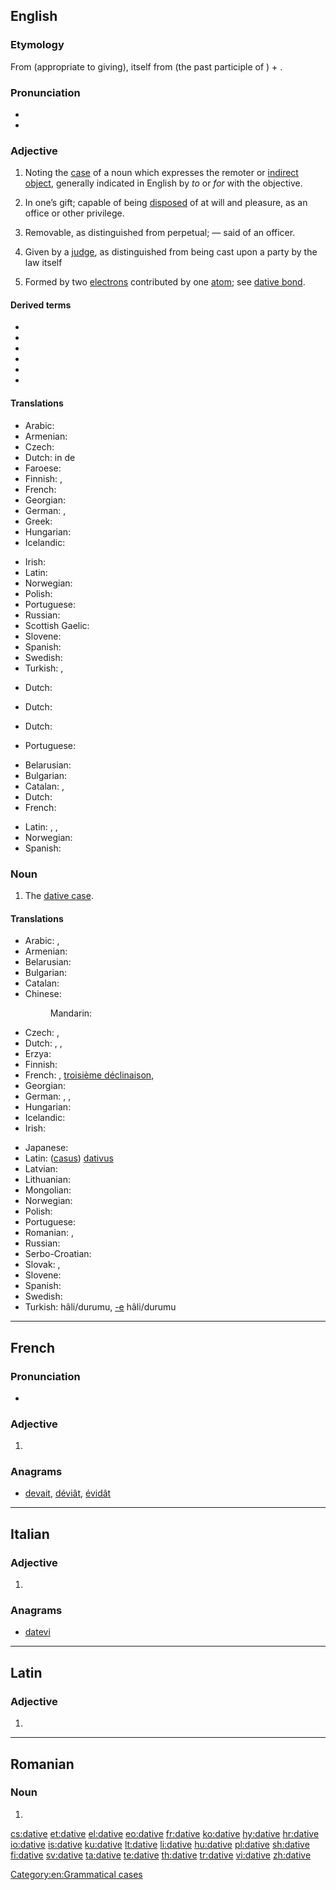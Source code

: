 ==English==

===Etymology===
{{PIE root|en|deh₃}}
From {{etyl|la|en}} {{term|dativus|lang=la}} (appropriate to giving), itself from {{term|datus|lang=la}} (the past participle of {{m|la|dō||I give}}) + {{term|-ivus||-ive|lang=la}}.

===Pronunciation===
* {{IPA|/ˈdeɪtɪv/|lang=en}}
* {{rhymes|eɪtɪv|lang=en}}

===Adjective===
{{en-adj|-}}

# {{context|grammar|lang=en}} Noting the [[case]] of a noun which expresses the remoter or [[indirect object]], generally indicated in English by ''to'' or ''for'' with the objective.
# {{context|obsolete|legal|lang=en}} In one’s gift; capable of being [[disposed]] of at will and pleasure, as an office or other privilege.
# {{context|obsolete|legal|lang=en}} Removable, as distinguished from perpetual; — said of an officer.
# {{context|obsolete|legal|lang=en}} Given by a [[judge]], as distinguished from being cast upon a party by the law itself
# {{context|science|lang=en}} Formed by two [[electron]]s contributed by one [[atom]]; see [[dative bond]].

====Derived terms====
* {{l/en|dative bond}}
* {{l/en|dative case}}
* {{l/en|dative executor}}
* {{l/en|dative of purpose}}
* {{l/en|dative sickness}}
* {{l/en|datively}}

====Translations====
{{trans-top|grammar: noting the case of noun which expresses indirect object}}
* Arabic: {{t|ar|مفعول لأجله|m|sc=Arab}}
* Armenian: {{t|hy|տրական|tr=trakan}}
* Czech: {{t|cs|dativní}}
* Dutch: in de {{t+|nl|datief|m}}
* Faroese: {{t|fo|hvørjumfals-}}
* Finnish: {{t|fi|datiivinen}}, {{t+|fi|datiivi|alt=datiivi-}}
* French: {{t+|fr|datif|m}}
* Georgian: {{t+|ka|მიცემითი|sc=Geor}}
* German: {{t+|de|Dativ|alt=Dativ-}}, {{t|de|dativisch}}
* Greek: {{t+|el|δοτική|f|sc=Grek}}
* Hungarian: {{t+|hu|részeshatározó}}
* Icelandic: {{t+|is|þágufall|alt=þágufalls-}}
{{trans-mid}}
* Irish: {{t+|ga|tabharthach}}
* Latin: {{t|la|dativus|m}}
* Norwegian: {{t|no|dativ|m}}
* Polish: {{t|pl|celownikowy|m}}
* Portuguese: {{t+|pt|dativo|m}}
* Russian: {{t+|ru|дательный|tr=dátel’nyj}}
* Scottish Gaelic: {{t|gd|tabhartach}}
* Slovene: {{t+|sl|Dajalnik|m}}
* Spanish: {{t+|es|dativo|m}}
* Swedish: {{t+|sv|dativ}}
* Turkish: {{t|tr|-e hâli}}, {{t+|tr|datif}}
{{trans-bottom}}

{{trans-top|capable of being disposed of at will}}
* Dutch: {{t+|nl|begeven}}
{{trans-mid}}
{{trans-bottom}}

{{trans-top|removable}}
* Dutch: {{t|nl|afzetbaar}}
{{trans-mid}}
{{trans-bottom}}

{{trans-top|given by a judge}}
* Dutch: {{t+|nl|datief}}
{{trans-mid}}
* Portuguese: {{t+|pt|dativo|m}}
{{trans-bottom}}

{{checktrans-top}}
* Belarusian: {{t-check|be|давальны|tr=davál’ny}}
* Bulgarian: {{t-check|bg|дателен|tr=dátelen}}
* Catalan: {{t-check|ca|datiu|m}}, {{t-check|ca|dativa|f}}
* Dutch: {{t+check|nl|gever|m}}
* French: {{t+check|fr|datif|m}}
{{trans-mid}}
* Latin: {{t-check|la|dativus|m}}, {{t-check|la|dativa|f}}, {{t-check|la|dativum|n}}
* Norwegian: {{t-check|no|dativ}}
* Spanish: {{t+check|es|dativo|m}}
{{trans-bottom}}

===Noun===
{{en-noun}}

# {{context|grammar|lang=en}} The [[dative case]].

====Translations====
{{trans-top|dative case}}
* Arabic: {{t|ar|حَالةُ المَفْعُولُ لَهُ|tr=ħāltu l-mafʕūlu láhu|f}}, {{t|ar|حَالَة مِنْ حَالاَتُ النُّصْب|tr=ħāla min al-ħalātu n-núʂb|f}}
* Armenian: {{t|hy|տրական|tr=trakan}}
* Belarusian: {{t|be|дава́льны склон|m|sc=Cyrl}}
* Bulgarian: {{t|bg|дателен падеж|m|tr=dátelen padéž|sc=Cyrl}}
* Catalan: {{t|ca|datiu|m}}
* Chinese:
*: Mandarin: {{t+|cmn|与格|sc=Hani}}
* Czech: {{t|cs|třetí pád|m}}, {{t+|cs|dativ|m}}
* Dutch: {{t+|nl|datief|m}}, {{qualifier|incompatible numbering traditions}} {{t+|nl|derde naamval|m}}, {{t|nl|vierde naamval|m}}
* Erzya: {{t|myv|максыця}}
* Finnish: {{t+|fi|datiivi}}
* French: {{t+|fr|datif|m}}, {{qualifier|incompatible numbering traditions}} [[troisième déclinaison]], {{t|fr|quatrième déclinaison}}
* Georgian: {{t+|ka|მიცემითი|sc=Geor}}
* German: {{t+|de|Dativ|m}}, {{t+|de|Wemfall|m}}, {{t|de|dritter Fall|m}}
* Hungarian: {{t|hu|részeshatározó eset}}
* Icelandic: {{t+|is|þágufall|n}}
* Irish: {{t+|ga|tabharthach|m}}
{{trans-mid}}
* Japanese: {{t+|ja|与格|tr=[[よかく]], [[yokaku]]|sc=Jpan}}
* Latin: ([[casus]]) [[dativus]] {{g|m}}
* Latvian: {{t+|lv|datīvs|m}}
* Lithuanian: {{t+|lt|naudininkas|m}}
* Mongolian: {{t+|mn|өгөх|sc=Cyrl}}
* Norwegian: {{t|no|dativ|m}}
* Polish: {{t+|pl|celownik|m}}
* Portuguese: {{t+|pt|dativo|m}}
* Romanian: {{t+|ro|dativ|n}}, {{t|ro|caz dativ|n}}
* Russian: {{t+|ru|дательный падеж|m|tr=dátel’nyj padéž}}
* Serbo-Croatian: {{t|sh|dátīv|m}}
* Slovak: {{t|sk|tretí pád|m}}, {{t+|sk|datív|m}}
* Slovene: {{t+|sl|dajalnik|m}}
* Spanish: {{t|es|caso dativo|m}}
* Swedish: {{t+|sv|dativ}}
* Turkish: {{t+|tr|yönelme}} hâli/durumu, [[-e]] hâli/durumu
{{trans-bottom}}

[[Category:en:Grammatical cases]]

----

==French==

===Pronunciation===
* {{audio|Dative-FR.ogg|Audio|lang=fr}}

===Adjective===
{{fr-adj-form}}

# {{feminine of|datif|lang=fr}}

===Anagrams===
* [[devait|devait]], [[déviât#French|déviât]], [[évidât#French|évidât]]

----

==Italian==

===Adjective===
{{head|it|adjective form}}

# {{feminine plural of|dativo|lang=it}}

===Anagrams===
* [[datevi|datevi]]

----

==Latin==

===Adjective===
{{la-adj-form|datīve}}

# {{inflection of|datīvus||voc|m|s|lang=la}}

----

==Romanian==

===Noun===
{{head|ro|noun form}} {{g|n-p}}

# {{plural of|dativ|lang=ro}}

[[cs:dative]]
[[et:dative]]
[[el:dative]]
[[eo:dative]]
[[fr:dative]]
[[ko:dative]]
[[hy:dative]]
[[hr:dative]]
[[io:dative]]
[[is:dative]]
[[ku:dative]]
[[lt:dative]]
[[li:dative]]
[[hu:dative]]
[[pl:dative]]
[[sh:dative]]
[[fi:dative]]
[[sv:dative]]
[[ta:dative]]
[[te:dative]]
[[th:dative]]
[[tr:dative]]
[[vi:dative]]
[[zh:dative]]